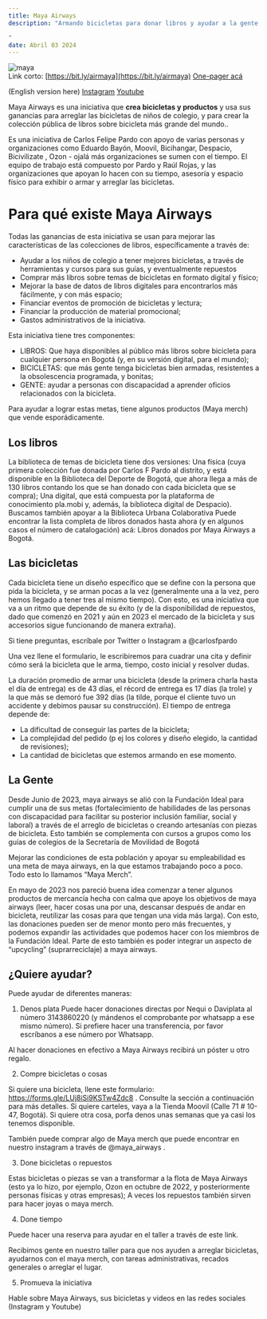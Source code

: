 ```yaml
---
title: Maya Airways 
description: "Armando bicicletas para donar libros y ayudar a la gente

"
date: Abril 03 2024
---
```


![maya](https://github.com/SabidurAI/MayaAirwaysSite/assets/36314124/b79068d2-1991-4cca-bbb0-52cc934daacf) 
<br />
Link corto: [https://bit.ly/airmaya](https://bit.ly/airmaya) 
[One-pager acá](https://docs.google.com/document/d/1Li1z238mQcPfKxUupICu4kIJ7W1W_h4TzlGs0NCGJVY/edit#)

(English version here)
[Instagram](https://instagram.com/maya_airways) 
[Youtube](https://www.youtube.com/@maya_airways)
<br />

Maya Airways es una iniciativa que <b>crea bicicletas y productos</b> y usa sus ganancias para arreglar las bicicletas de niños de colegio, y para crear la colección pública de libros sobre bicicleta más grande del mundo..

Es una iniciativa de Carlos Felipe Pardo con apoyo de varias personas y organizaciones como Eduardo Bayón,  Moovil, Bicihangar, Despacio, Bicivilizate , Ozon - ojalá más organizaciones se sumen con el tiempo. El equipo de trabajo está compuesto por Pardo y Raúl Rojas, y las organizaciones que apoyan lo hacen con su tiempo, asesoría y espacio físico para exhibir o armar y arreglar las bicicletas.

<h1>Para qué existe Maya Airways</h1>

Todas las ganancias de esta iniciativa se usan para mejorar las características de las colecciones de libros, específicamente a través de:
- Ayudar a los niños de colegio a tener mejores bicicletas, a través de herramientas y cursos para sus guías, y eventualmente repuestos
- Comprar más libros sobre temas de bicicletas en formato digital y físico;
- Mejorar la base de datos de libros digitales para encontrarlos más fácilmente, y con más espacio;
- Financiar eventos de promoción de bicicletas y lectura;
- Financiar la producción de material promocional;
- Gastos administrativos de la iniciativa.

Esta iniciativa tiene tres componentes:
- LIBROS: Que haya disponibles al público más libros sobre bicicleta para cualquier persona en Bogotá (y, en su versión digital, para el mundo);
- BICICLETAS: que más gente tenga bicicletas bien armadas, resistentes a la obsolescencia programada, y bonitas;
- GENTE: ayudar a personas con discapacidad a aprender oficios relacionados con la bicicleta.

Para ayudar a lograr estas metas, tiene algunos productos (Maya merch) que vende esporádicamente.

<h2>Los libros</h2>

La biblioteca de temas de bicicleta tiene dos versiones: 
Una física (cuya primera colección fue donada por Carlos F Pardo al distrito, y está disponible en la Biblioteca del Deporte de Bogotá, que ahora llega a más de 130 libros contando los que se han donado con cada bicicleta que se compra);
Una digital, que está compuesta por la plataforma de conocimiento pla.mobi y, además, la biblioteca digital de Despacio). Buscamos también apoyar a la Biblioteca Urbana Colaborativa
Puede encontrar la lista completa de libros donados hasta ahora (y en algunos casos el número de catalogación) acá: Libros donados por Maya Airways a Bogotá. 

<h2>Las bicicletas</h2>

Cada bicicleta tiene un diseño específico que se define con la persona que pida la bicicleta, y se arman pocas a la vez (generalmente una a la vez, pero hemos llegado a tener tres al mismo tiempo). Con esto, es una iniciativa que va a un ritmo que depende de su éxito (y de la disponibilidad de repuestos, dado que comenzó en 2021 y aún en 2023 el mercado de la bicicleta y sus accesorios sigue funcionando de manera extraña).

Si tiene preguntas, escríbale por Twitter o Instagram a @carlosfpardo 

Una vez llene el formulario, le escribiremos para cuadrar una cita y definir cómo será la bicicleta que le arma, tiempo, costo inicial y resolver dudas.
 
La duración promedio de armar una bicicleta (desde la primera charla hasta el día de entrega) es de 43 días, el récord de entrega es 17 días (la trole) y la que más se demoró fue 392 días (la tilde, porque el cliente tuvo un accidente y debimos pausar su construcción). El tiempo de entrega depende de:
- La dificultad de conseguir las partes de la bicicleta;
- La complejidad del pedido (p ej los colores y diseño elegido, la cantidad de revisiones);
- La cantidad de bicicletas que estemos armando en ese momento.

<h2>La Gente</h2>

Desde Junio de 2023, maya airways se alió con la Fundación Ideal para cumplir una de sus metas (fortalecimiento de habilidades de las personas con discapacidad para facilitar su posterior inclusión familiar, social y laboral) a través de el arreglo de bicicletas o creando artesanías con piezas de bicicleta. Esto también se complementa con cursos a grupos como los guías de colegios de la Secretaría de Movilidad de Bogotá

Mejorar las condiciones de esta población y apoyar su empleabilidad es una meta de maya airways, en la que estamos trabajando poco a poco. Todo esto lo llamamos “Maya Merch”.

En mayo de 2023 nos pareció buena idea comenzar a tener algunos productos de mercancía hecha con calma que apoye los objetivos de maya airways (leer, hacer cosas una por una, descansar después de andar en bicicleta, reutilizar las cosas para que tengan una vida más larga). Con esto, las donaciones pueden ser de menor monto pero más frecuentes, y podemos expandir las actividades que podemos hacer con los miembros de la Fundación Ideal. Parte de esto también es poder integrar un aspecto de “upcycling” (suprarreciclaje) a maya airways.

<h2>¿Quiere ayudar?</h2>

Puede ayudar de diferentes maneras:
1. Denos plata
Puede hacer donaciones directas por Nequi o Daviplata al número 3143860220 (y mándenos el comprobante por whatsapp a ese mismo número). Si prefiere hacer una transferencia, por favor escríbanos a ese número por Whatsapp.

Al hacer donaciones en efectivo a Maya Airways recibirá un póster u otro regalo.

2. Compre bicicletas o cosas

Si quiere una bicicleta, llene este formulario: https://forms.gle/LUj8iSi9KSTw4Zdc8 . Consulte la sección a continuación para más detalles.
Si quiere carteles, vaya a la Tienda Moovil (Calle 71 # 10-47, Bogotá).
Si quiere otra cosa, porfa denos unas semanas que ya casi los tenemos disponible.

También puede comprar algo de Maya merch que puede encontrar en nuestro instagram a través de @maya_airways .

3. Done bicicletas o repuestos

Estas bicicletas o piezas se van a transformar a la flota de Maya Airways (esto ya lo hizo, por ejemplo, Ozon en octubre de 2022, y posteriormente personas físicas y otras empresas); A veces los repuestos también sirven para hacer joyas o maya merch.

4. Done tiempo

Puede hacer una reserva para ayudar en el taller a través de este link.

Recibimos gente en nuestro taller para que nos ayuden a arreglar bicicletas, ayudarnos con el maya merch, con tareas administrativas, recados generales o arreglar el lugar.

5. Promueva la iniciativa

Hable sobre Maya Airways, sus bicicletas y videos en las redes sociales (Instagram y Youtube)

